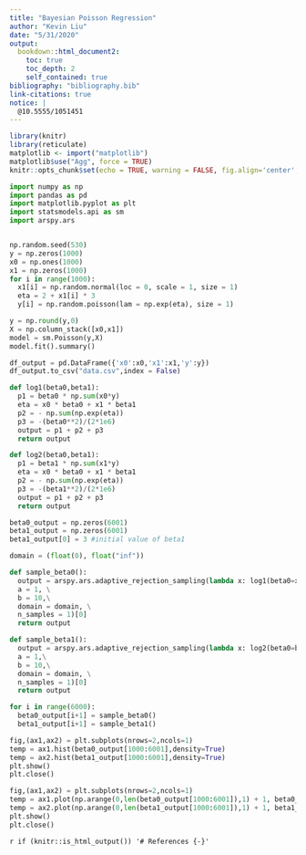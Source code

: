 ```yaml
---
title: "Bayesian Poisson Regression"
author: "Kevin Liu"
date: "5/31/2020"
output: 
  bookdown::html_document2:
    toc: true
    toc_depth: 2
    self_contained: true
bibliography: "bibliography.bib"
link-citations: true
notice: | 
  @10.5555/1051451
---
```


```r
library(knitr)
library(reticulate)
matplotlib <- import("matplotlib")
matplotlib$use("Agg", force = TRUE)
knitr::opts_chunk$set(echo = TRUE, warning = FALSE, fig.align='center',python = reticulate::eng_python, fig.width = 4,fig.height = 4, eval = TRUE)
```

```python
import numpy as np
import pandas as pd
import matplotlib.pyplot as plt
import statsmodels.api as sm
import arspy.ars


np.random.seed(530)
y = np.zeros(1000)
x0 = np.ones(1000)
x1 = np.zeros(1000)
for i in range(1000):
  x1[i] = np.random.normal(loc = 0, scale = 1, size = 1)
  eta = 2 + x1[i] * 3
  y[i] = np.random.poisson(lam = np.exp(eta), size = 1)

y = np.round(y,0)
X = np.column_stack([x0,x1])
model = sm.Poisson(y,X)
model.fit().summary()

df_output = pd.DataFrame({'x0':x0,'x1':x1,'y':y})
df_output.to_csv("data.csv",index = False)

def log1(beta0,beta1):
  p1 = beta0 * np.sum(x0*y)
  eta = x0 * beta0 + x1 * beta1
  p2 = - np.sum(np.exp(eta))
  p3 = -(beta0**2)/(2*1e6)
  output = p1 + p2 + p3
  return output

def log2(beta0,beta1):
  p1 = beta1 * np.sum(x1*y)
  eta = x0 * beta0 + x1 * beta1
  p2 = - np.sum(np.exp(eta))
  p3 = -(beta1**2)/(2*1e6)
  output = p1 + p2 + p3
  return output

beta0_output = np.zeros(6001)
beta1_output = np.zeros(6001)
beta1_output[0] = 3 #initial value of beta1

domain = (float(0), float("inf"))

def sample_beta0():
  output = arspy.ars.adaptive_rejection_sampling(lambda x: log1(beta0=x,beta1=beta1_output[i]),\
  a = 1, \
  b = 10,\
  domain = domain, \
  n_samples = 1)[0]
  return output

def sample_beta1():
  output = arspy.ars.adaptive_rejection_sampling(lambda x: log2(beta0=beta0_output[i+1],beta1=x),\
  a = 1,\
  b = 10,\
  domain = domain, \
  n_samples = 1)[0]
  return output

for i in range(6000):
  beta0_output[i+1] = sample_beta0()
  beta1_output[i+1] = sample_beta1()

```

```python
fig,(ax1,ax2) = plt.subplots(nrows=2,ncols=1)
temp = ax1.hist(beta0_output[1000:6001],density=True)
temp = ax2.hist(beta1_output[1000:6001],density=True)
plt.show()
plt.close()

fig,(ax1,ax2) = plt.subplots(nrows=2,ncols=1)
temp = ax1.plot(np.arange(0,len(beta0_output[1000:6001]),1) + 1, beta0_output[1000:6001])
temp = ax2.plot(np.arange(0,len(beta1_output[1000:6001]),1) + 1, beta1_output[1000:6001])
plt.show()
plt.close()
```

`r if (knitr::is_html_output()) '# References {-}'`
